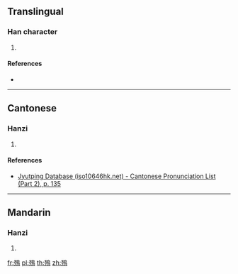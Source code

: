 ==Translingual==

===Han character===
{{Han char|rn=78|rad=歹|as=11|sn=15|four=17227|canj=MNHAF|ids=⿰歹鳥}}

# {{defn|Han|sort=歹11}}

====References====
* {{Han ref|kx=0583.141|dkj=16567|hdz=21393.080|uh=6BA6|ud=27558|bh=E5F4|bd=58868}}

----

==Cantonese==

===Hanzi===
{{yue-hanzi|jyut=[[diu1]]|y=diu1}}

# {{defn|lang=yue|sort=歹11}}

====References====
*[http://www.iso10646hk.net/jp/document/download.jsp Jyutping Database (iso10646hk.net) - Cantonese Pronunciation List (Part 2), p. 135]

----

==Mandarin==

===Hanzi===
{{cmn-hanzi|pin=[[diāo]] ([[diao1]])|wg=tiao<sup>1</sup>}}

# {{defn|lang=cmn|sort=歹11}}

[[fr:殦]]
[[pl:殦]]
[[th:殦]]
[[zh:殦]]